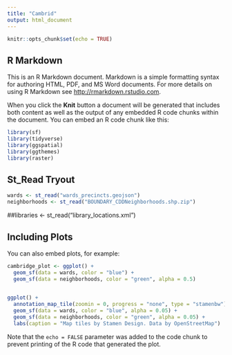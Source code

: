```yaml
---
title: "Cambrid"
output: html_document
---
```


```r
knitr::opts_chunk$set(echo = TRUE)
```

## R Markdown

This is an R Markdown document. Markdown is a simple formatting syntax for authoring HTML, PDF, and MS Word documents. For more details on using R Markdown see <http://rmarkdown.rstudio.com>.

When you click the **Knit** button a document will be generated that includes both content as well as the output of any embedded R code chunks within the document. You can embed an R code chunk like this:

```r
library(sf)
library(tidyverse)
library(ggspatial)
library(ggthemes)
library(raster)
```

## St_Read Tryout

```r

wards <- st_read("wards_precincts.geojson")
neighborhoods <- st_read("BOUNDARY_CDDNeighborhoods.shp.zip")
```
##libraries <- st_read("library_locations.xml")

## Including Plots

You can also embed plots, for example:

```r

cambridge_plot <- ggplot() +
  geom_sf(data = wards, color = "blue") +
  geom_sf(data = neighborhoods, color = "green", alpha = 0.5)
  

```

```r

ggplot() +
  annotation_map_tile(zoomin = 0, progress = "none", type = "stamenbw") +
  geom_sf(data = wards, color = "blue", alpha = 0.05) +
  geom_sf(data = neighborhoods, color = "green", alpha = 0.05) +
  labs(caption = "Map tiles by Stamen Design. Data by OpenStreetMap")

```

Note that the `echo = FALSE` parameter was added to the code chunk to prevent printing of the R code that generated the plot.
